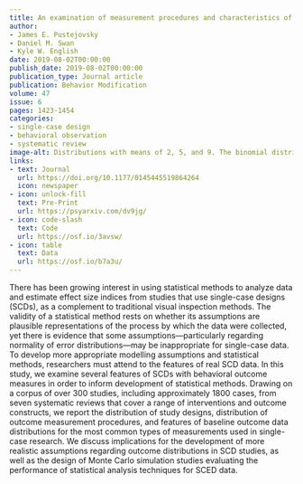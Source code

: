 ```yaml
---
title: An examination of measurement procedures and characteristics of baseline outcome data in single-case research
author:
- James E. Pustejovsky
- Daniel M. Swan
- Kyle W. English
date: 2019-08-02T00:00:00
publish_date: 2019-08-02T00:00:00
publication_type: Journal article
publication: Behavior Modification
volume: 47
issue: 6
pages: 1423-1454
categories:
- single-case design
- behavioral observation
- systematic review
image-alt: Distributions with means of 2, 5, and 9. The binomial distribution has size 10.
links:
- text: Journal
  url: https://doi.org/10.1177/0145445519864264
  icon: newspaper
- icon: unlock-fill
  text: Pre-Print
  url: https://psyarxiv.com/dv9jg/
- icon: code-slash
  text: Code
  url: https://osf.io/3avsw/
- icon: table
  text: Data
  url: https://osf.io/b7a3u/
---
```


There has been growing interest in using statistical methods to analyze data and estimate effect size indices from studies that use single-case designs (SCDs), as a complement to traditional visual inspection methods. The validity of a statistical method rests on whether its assumptions are plausible representations of the process by which the data were collected, yet there is evidence that some assumptions---particularly regarding normality of error distributions---may be inappropriate for single-case data. To develop more appropriate modelling assumptions and statistical methods, researchers must attend to the features of real SCD data. In this study, we examine several features of SCDs with behavioral outcome measures in order to inform development of statistical methods. Drawing on a corpus of over 300 studies, including approximately 1800 cases, from seven systematic reviews that cover a range of interventions and outcome constructs, we report the distribution of study designs, distribution of outcome measurement procedures, and features of baseline outcome data distributions for the most common types of measurements used in single-case research. We discuss implications for the development of more realistic assumptions regarding outcome distributions in SCD studies, as well as the design of Monte Carlo simulation studies evaluating the performance of statistical analysis techniques for SCED data.

